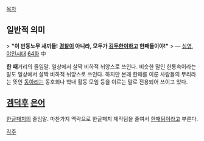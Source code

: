 [[목차]]

== 일반적 의미 ==
> '''"이 반동노무 새끼들! [[경찰]]이 아니라, 모두가 [[김두한(야인시대)|김두한]]이하고 한패들이야!"'''
> ― [[심영(야인시대)|심영]], [[야인시대]] [[내가 고자라니|64화]] 中

'''한''' '''패'''거리의 줄임말. 일상에서 살짝 비하적 뉘앙스로 쓰인다. 비슷한 말인 한통속이라는 말도 일상에서 살짝 비하적 뉘앙스로 쓰인다. 하지만 본래 한패를 이룬 사람들의 무리라는 뜻인 [[동아리]]는 동호회나 학내 활동 모임 등을 이르는 말로 전용되어 쓰이고 있다.

== [[겜덕후]] [[은어]] ==
[[한글패치]]의 줄임말. 마찬가지 맥락으로 한글패치 제작팀을 줄여서 [[한패팀]]이라고 부른다.

[[각주]]
